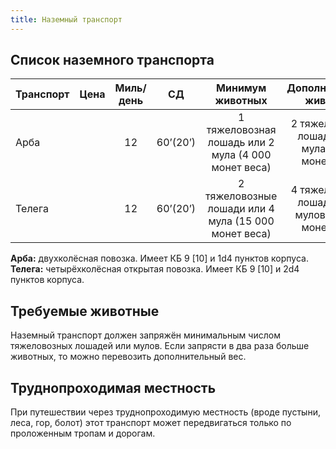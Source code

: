 ```yaml
---
title: Наземный транспорт
---
```



## Список наземного транспорта

| Транспорт |             Цена | Миль/день |    СД    |                   Минимум животных                   |                Дополнительные животные                |
| --------- | ---------------: | :-------: | :------: | :--------------------------------------------------: | :---------------------------------------------------: |
| Арба      | <Coin v="100" /> |    12     | 60’(20’) | 1 тяжеловозная лошадь или 2 мула (4 000 монет веса)  |  2 тяжеловозные лошади или 4 мула (8 000 монет веса)  |
| Телега    | <Coin v="200" /> |    12     | 60’(20’) | 2 тяжеловозные лошади или 4 мула (15 000 монет веса) | 4 тяжеловозные лошади или 8 мулов (25 000 монет веса) |

**Арба:** двухколёсная повозка. Имеет КБ 9 [10] и 1d4 пунктов корпуса. **Телега:** четырёхколёсная открытая повозка. Имеет КБ 9 [10] и 2d4 пунктов корпуса.

## Требуемые животные

Наземный транспорт должен запряжён минимальным числом тяжеловозных лошадей или мулов. Если запрясти в два раза больше животных, то можно перевозить дополнительный вес.

## Труднопроходимая местность

При путешествии через труднопроходимую местность (вроде пустыни, леса, гор, болот) этот транспорт может передвигаться только по проложенным тропам и дорогам.
